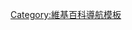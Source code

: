 {{helpbox
|name=使用者方針
|title=維基百科-{zh-hans:用户; zh-hant:用戶; zh-tw:使用者}-方針
|bodyclass=
|width:12em; clear:right

|group1=
|list1=
[[Wikipedia:用户名|-{zh-hans:用户名; zh-hant:用戶名; zh-tw:使用者名稱}-]]<br />
[[Wikipedia:机器人|机器人]]<br />
[[Wikipedia:管理员|管理员]]<br />
[[Wikipedia:车轮战|车轮战]]<br />
[[Wikipedia:管理员的离任|管理员的离任]]<br />
[[Wikipedia:权限申请|权限申请]]<br />
[[Wikipedia:解除權限方針|解除權限方針]]<br />
[[Wikipedia:新页面巡查|新页面巡查]]<br />
[[Wikipedia:回退功能|回退功能]]<br />
[[Wikipedia:用户查核方针|用户查核方针]]<br />
[[Wikipedia:封禁方针|封禁方针]]<br />
[[Wikipedia:傀儡|傀儡]]<br />
[[Wikipedia:监督|监督]]<br />
[[Wikipedia:IP封禁例外|IP封禁例外]]<br />
[[Wikipedia:人事任免投票資格|人事任免投票資格]]<br />
[[Wikipedia:基金會行動|基金會行動]]<br />
[[Wikipedia:志愿者回复团队|志愿者回复团队]]<br />
[[Wikipedia:机器用户|机器-{zh-hans:用户; zh-hant:用戶; zh-tw:使用者}-]]<br />
[[Wikipedia:行政员|行政员]]

----}}<noinclude>
[[Category:維基百科導航模板]]
</noinclude>